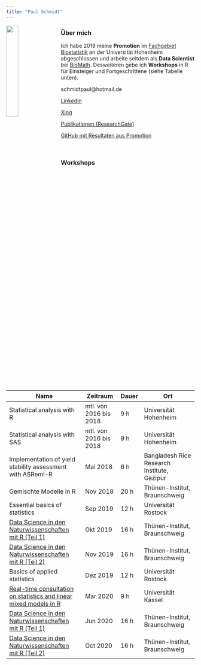 ```yaml
---
title: "Paul Schmidt"
---
```


<img src="images/PauSch.jpg" style="width:25%; margin-right: 20px" align="left">

### Über mich

Ich habe 2019 meine **Promotion** im [Fachgebiet Biostatistik](https://www.uni-hohenheim.de/organisation/einrichtung/fg-biostatistik) an der Universität Hohenheim abgeschlossen und arbeite seitdem als **Data Scientist** bei [BioMath](https://www.biomath.de/). Desweiteren gebe ich **Workshops** in R für Einsteiger und Fortgeschrittene (siehe Tabelle unten).

schmidtpaul@hotmail.de

[LinkedIn](https://www.linkedin.com/in/schmidtpaul1989/)

[Xing](https://www.xing.com/profile/Paul_Schmidt203/cv)

[Publikationen (ResearchGate)](https://www.researchgate.net/profile/Paul_Schmidt17/research)

[GitHub mit Resultaten aus Promotion](https://github.com/PaulSchmidtGit/Heritability)

<br>

### Workshops

Name | Zeitraum | Dauer | Ort
-----------------|--------|----|------------
Statistical analysis with R | mtl. von 2016 bis 2018 | 9 h | Universität Hohenheim
Statistical analysis with SAS | mtl. von 2016 bis 2018 | 9 h | Universität Hohenheim
Implementation of yield stability assessment with ASReml-R | Mai 2018 | 6 h | Bangladesh Rice Research Institute, Gazipur
Gemischte Modelle in R | Nov 2018 | 20 h | Thünen-Institut, Braunschweig
Essential basics of statistics | Sep 2019 | 12 h | Universität Rostock
[Data Science in den Naturwissenschaften mit R (Teil 1)](https://biometrie-bmel.de/Kursinhalt?Kurs=2041) | Okt 2019 | 16 h | Thünen-Institut, Braunschweig
[Data Science in den Naturwissenschaften mit R (Teil 2)](https://biometrie-bmel.de/Kursinhalt?Kurs=2042) | Nov 2019 | 16 h | Thünen-Institut, Braunschweig
Basics of applied statistics | Dez 2019 | 12 h | Universität Rostock
[Real-time consultation on statistics and linear mixed models in R](https://www.uni-kassel.de/fb11agrar/fileadmin/datas/fb11/Tropenzentrum/Bilder/Realtime_consultation_on_statistics_Statistics_Workshop_for_PhDs_March_2020.pdf) | Mar 2020 | 9 h | Universität Kassel
[Data Science in den Naturwissenschaften mit R (Teil 1)](https://biometrie-bmel.de/Kursinhalt?Kurs=2066) | Jun 2020 | 16 h | Thünen-Institut, Braunschweig
[Data Science in den Naturwissenschaften mit R (Teil 2)](https://biometrie-bmel.de/Kursinhalt?Kurs=2069) | Oct 2020 | 16 h | Thünen-Institut, Braunschweig


